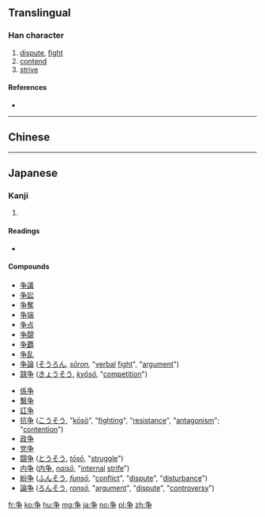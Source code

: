 {{also|爭}}<!-- may be replaced by zh-forms -->
==Translingual==

===Han character===
{{Han char|rn=6|rad=亅|as=05|sn=6|four=|canj=NSD}}

# [[dispute]], [[fight]]
# [[contend]]
# [[strive]]

====References====
* {{Han ref|kx=0137.301|dkj=00236|hdz=10324.120|uh=4E89|ud=20105}}

----

==Chinese==
{{zh-see|爭}}

----

==Japanese==

===Kanji===
{{ja-kanji|grade=4|rs=亅05}}

# {{defn|lang=ja|sort=亅05}}

====Readings====
* {{ja-readings
|on=<!--
--> [[そう]] (''[[sō]]'')
|kun=<!--
--> [[あらそう]] ([[争う]], ''[[arasou]]''), <!--
--> [[あらそい]] (争 / [[争い]], ''[[arasoi]]''), <!--
--> [[あらがう]] ([[争う]], ''[[aragau]]''), <!--
--> [[あらがい]] (争 / [[争い]], ''[[aragai]]''), <!--
--> [[いかで]] ([[争で]], ''[[ikade]]''), <!--
--> [[いそう]] ([[争う]], ''[[isou]]''), <!--
--> [[いそわく]] ([[争わく]], ''[[isowaku]]''), <!--
--> [[すまう]] ([[争う]], ''[[sumau]]''), <!--
--> [[すまい]] (争 / [[争い]], ''[[sumai]]'')
}}

====Compounds====
{{top2}}
* [[争議]]
* [[争訟]]
* [[争奪]]
* [[争端]]
* [[争点]]
* [[争闘]]
* [[争覇]]
* [[争乱]]
* [[争論]] ([[そうろん]], ''[[sōron]]'', "[[verbal]] [[fight]]", "[[argument]]")
* [[競争]] ([[きょうそう]], ''[[kyōsō]]'', "[[competition]]")
{{mid2}}
* [[係争]]
* [[繋争]]
* [[訌争]]
* [[抗争]] ([[こうそう]], "[[kōsō]]", "[[fighting]]", "[[resistance]]", "[[antagonism]]"; "[[contention]]")
* [[政争]]
* [[党争]]
* [[闘争]] ([[とうそう]], ''[[tōsō]]'', "[[struggle]]")
* [[内争]] ([[内争]], ''[[naisō]]'', "[[internal]] [[strife]]")
* [[紛争]] ([[ふんそう]], ''[[funsō]]'', "[[conflict]]", "[[dispute]]", "[[disturbance]]")
* [[論争]] ([[ろんそう]], ''[[ronsō]]'', "[[argument]]", "[[dispute]]", "[[controversy]]")
{{bottom}}

[[fr:争]]
[[ko:争]]
[[hu:争]]
[[mg:争]]
[[ja:争]]
[[no:争]]
[[pl:争]]
[[zh:争]]